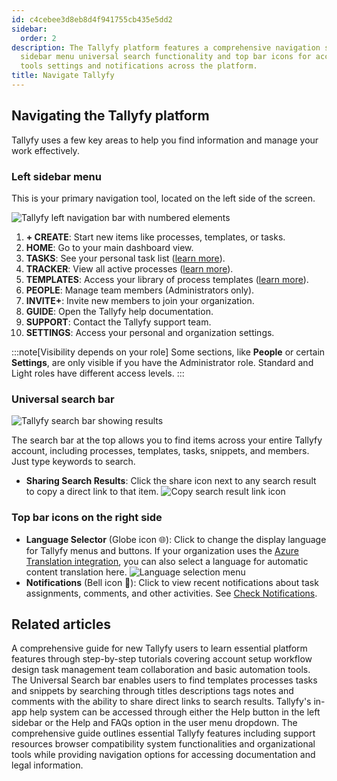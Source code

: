 ```yaml
---
id: c4cebee3d8eb8d4f941755cb435e5dd2
sidebar:
  order: 2
description: The Tallyfy platform features a comprehensive navigation system with a left
  sidebar menu universal search functionality and top bar icons for accessing various
  tools settings and notifications across the platform.
title: Navigate Tallyfy
---
```


## Navigating the Tallyfy platform

Tallyfy uses a few key areas to help you find information and manage your work effectively.

### Left sidebar menu

This is your primary navigation tool, located on the left side of the screen.

![Tallyfy left navigation bar with numbered elements](https://screenshots.tallyfy.com/tallyfy%2Fpro%2Fdesktop-light-sidebar-numerated.png)

1.  **+ CREATE**: Start new items like processes, templates, or tasks.
2.  **HOME**: Go to your main dashboard view.
3.  **TASKS**: See your personal task list ([learn more](/products/pro/tracking-and-tasks/tasks/)).
4.  **TRACKER**: View all active processes ([learn more](/products/pro/tracking-and-tasks/tracker-view/)).
5.  **TEMPLATES**: Access your library of process templates ([learn more](/products/pro/documenting/templates/)).
6.  **PEOPLE**: Manage team members (Administrators only).
7.  **INVITE+**: Invite new members to join your organization.
8.  **GUIDE**: Open the Tallyfy help documentation.
9.  **SUPPORT**: Contact the Tallyfy support team.
10. **SETTINGS**: Access your personal and organization settings.

:::note[Visibility depends on your role]
Some sections, like **People** or certain **Settings**, are only visible if you have the Administrator role. Standard and Light roles have different access levels.
:::

### Universal search bar

![Tallyfy search bar showing results](https://screenshots.tallyfy.com/tallyfy%2Fpro%2Fdesktop-light-search-bar-results.png)

The search bar at the top allows you to find items across your entire Tallyfy account, including processes, templates, tasks, snippets, and members. Just type keywords to search.

*   **Sharing Search Results**: Click the share icon next to any search result to copy a direct link to that item.
    ![Copy search result link icon](https://screenshots.tallyfy.com/tallyfy%2Fpro%2Fdesktop-light-copy-search-result-link.png)

### Top bar icons on the right side

*   **Language Selector** (Globe icon 🌐): Click to change the display language for Tallyfy menus and buttons. If your organization uses the [Azure Translation integration](/products/pro/integrations/azure-translation/), you can also select a language for automatic content translation here.
    ![Language selection menu](https://screenshots.tallyfy.com/tallyfy%2Fpro%2Fdesktop-light-change-language.png)
*   **Notifications** (Bell icon 🔔): Click to view recent notifications about task assignments, comments, and other activities. See [Check Notifications](/products/pro/tracking-and-tasks/how-can-i-view-notifications-in-tallyfy/).


## Related articles
<CardGrid>
<LinkTitleCard header="<b>Pro > Getting started</b>" href="/products/pro/tutorials/" > A comprehensive guide for new Tallyfy users to learn essential platform features through step-by-step tutorials covering account setup workflow design task management team collaboration and basic automation tools. </LinkTitleCard>
<LinkTitleCard header="<b>Miscellaneous > Universal search</b>" href="/products/pro/miscellaneous/how-to-use-tallyfys-universal-search-function/" > The Universal Search bar enables users to find templates processes tasks and snippets by searching through titles descriptions tags notes and comments with the ability to share direct links to search results. </LinkTitleCard>
<LinkTitleCard header="<b>Support > In-app user guide</b>" href="/products/pro/miscellaneous/support/how-to-access-the-tallyfy-user-guide/" > Tallyfy's in-app help system can be accessed through either the Help button in the left sidebar or the Help and FAQs option in the user menu dropdown. </LinkTitleCard>
<LinkTitleCard header="<b>Pro > Miscellaneous</b>" href="/products/pro/miscellaneous/" > The comprehensive guide outlines essential Tallyfy features including support resources browser compatibility system functionalities and organizational tools while providing navigation options for accessing documentation and legal information. </LinkTitleCard>
</CardGrid>